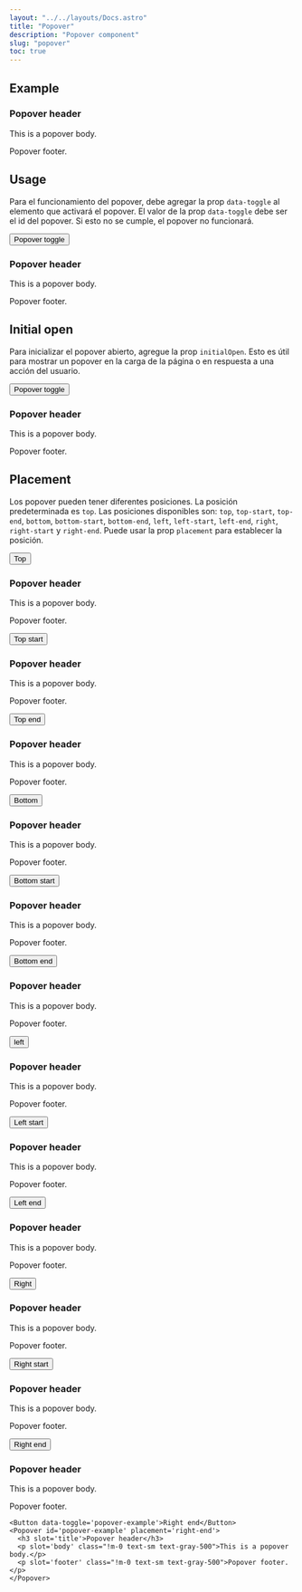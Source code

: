 ```yaml
---
layout: "../../layouts/Docs.astro"
title: "Popover"
description: "Popover component"
slug: "popover"
toc: true
---
```


## Example

<Example class='example-popover-docs'>
  <Popover id='popover-example-docs' style={{ display: 'block' }}>
    <h3 slot='title'>Popover header</h3>
    <p slot='body' class="!m-0 text-sm text-gray-500">This is a popover body.</p>
    <p slot='footer' class="!m-0 text-sm text-gray-500">Popover footer.</p>
  </Popover>
</Example>

## Usage

Para el funcionamiento del popover, debe agregar la prop `data-toggle` al elemento que activará el popover. El valor de la prop `data-toggle` debe ser el id del popover. Si esto no se cumple, el popover no funcionará.

<Example>
  <Button data-toggle='popover-example'>Popover toggle</Button>
  <Popover id='popover-example' placement='top'>
    <h3 slot='title'>Popover header</h3>
    <p slot='body' class="!m-0 text-sm text-gray-500">This is a popover body.</p>
    <p slot='footer' class="!m-0 text-sm text-gray-500">Popover footer.</p>
  </Popover>
</Example>

## Initial open

Para inicializar el popover abierto, agregue la prop `initialOpen`. Esto es útil para mostrar un popover en la carga de la página o en respuesta a una acción del usuario.

<Example>
  <Button data-toggle='popover-example-2'>Popover toggle</Button>
  <Popover id='popover-example-2' initialOpen placement='top' divider>
    <h3 slot='title'>Popover header</h3>
    <p slot='body' class="!m-0 text-sm text-gray-500">This is a popover body.</p>
    <p slot='footer' class="!m-0 text-sm text-gray-500">Popover footer.</p>
  </Popover>
</Example>

## Placement

Los popover pueden tener diferentes posiciones. La posición predeterminada es `top`. Las posiciones disponibles son: `top`, `top-start`, `top-end`, `bottom`, `bottom-start`, `bottom-end`, `left`, `left-start`, `left-end`, `right`, `right-start` y `right-end`. Puede usar la prop `placement` para establecer la posición.

<Example>
  <div class="flex items-center gap-4 flex-wrap">
    <Button data-toggle='popover-example-3'>Top</Button>
    <Popover id='popover-example-3' placement='top'>
      <h3 slot='title'>Popover header</h3>
      <p slot='body' class="!m-0 text-sm text-gray-500">This is a popover body.</p>
      <p slot='footer' class="!m-0 text-sm text-gray-500">Popover footer.</p>
    </Popover>
    <Button data-toggle='popover-example-4'>Top start</Button>
    <Popover id='popover-example-4' placement='top-start'>
      <h3 slot='title'>Popover header</h3>
      <p slot='body' class="!m-0 text-sm text-gray-500">This is a popover body.</p>
      <p slot='footer' class="!m-0 text-sm text-gray-500">Popover footer.</p>
    </Popover>
    <Button data-toggle='popover-example-5'>Top end</Button>
    <Popover id='popover-example-5' placement='top-end'>
      <h3 slot='title'>Popover header</h3>
      <p slot='body' class="!m-0 text-sm text-gray-500">This is a popover body.</p>
      <p slot='footer' class="!m-0 text-sm text-gray-500">Popover footer.</p>
    </Popover>
    <Button data-toggle='popover-example-6'>Bottom</Button>
    <Popover id='popover-example-6' placement='bottom'>
      <h3 slot='title'>Popover header</h3>
      <p slot='body' class="!m-0 text-sm text-gray-500">This is a popover body.</p>
      <p slot='footer' class="!m-0 text-sm text-gray-500">Popover footer.</p>
    </Popover>
    <Button data-toggle='popover-example-7'>Bottom start</Button>
    <Popover id='popover-example-7' placement='bottom-start'>
      <h3 slot='title'>Popover header</h3>
      <p slot='body' class="!m-0 text-sm text-gray-500">This is a popover body.</p>
      <p slot='footer' class="!m-0 text-sm text-gray-500">Popover footer.</p>
    </Popover>
    <Button data-toggle='popover-example-8'>Bottom end</Button>
    <Popover id='popover-example-8' placement='bottom-end'>
      <h3 slot='title'>Popover header</h3>
      <p slot='body' class="!m-0 text-sm text-gray-500">This is a popover body.</p>
      <p slot='footer' class="!m-0 text-sm text-gray-500">Popover footer.</p>
    </Popover>
    <Button data-toggle='popover-example-9'>left</Button>
    <Popover id='popover-example-9' placement='left'>
      <h3 slot='title'>Popover header</h3>
      <p slot='body' class="!m-0 text-sm text-gray-500">This is a popover body.</p>
      <p slot='footer' class="!m-0 text-sm text-gray-500">Popover footer.</p>
    </Popover>
    <Button data-toggle='popover-example-10'>Left start</Button>
    <Popover id='popover-example-10' placement='left-start'>
      <h3 slot='title'>Popover header</h3>
      <p slot='body' class="!m-0 text-sm text-gray-500">This is a popover body.</p>
      <p slot='footer' class="!m-0 text-sm text-gray-500">Popover footer.</p>
    </Popover>
    <Button data-toggle='popover-example-11'>Left end</Button>
    <Popover id='popover-example-11' placement='left-end'>
      <h3 slot='title'>Popover header</h3>
      <p slot='body' class="!m-0 text-sm text-gray-500">This is a popover body.</p>
      <p slot='footer' class="!m-0 text-sm text-gray-500">Popover footer.</p>
    </Popover>
    <Button data-toggle='popover-example-12'>Right</Button>
    <Popover id='popover-example-12' placement='right'>
      <h3 slot='title'>Popover header</h3>
      <p slot='body' class="!m-0 text-sm text-gray-500">This is a popover body.</p>
      <p slot='footer' class="!m-0 text-sm text-gray-500">Popover footer.</p>
    </Popover>
    <Button data-toggle='popover-example-13'>Right start</Button>
    <Popover id='popover-example-13' placement='right-start'>
      <h3 slot='title'>Popover header</h3>
      <p slot='body' class="!m-0 text-sm text-gray-500">This is a popover body.</p>
      <p slot='footer' class="!m-0 text-sm text-gray-500">Popover footer.</p>
    </Popover>
    <Button data-toggle='popover-example-14'>Right end</Button>
    <Popover id='popover-example-14' placement='right-end'>
      <h3 slot='title'>Popover header</h3>
      <p slot='body' class="!m-0 text-sm text-gray-500">This is a popover body.</p>
      <p slot='footer' class="!m-0 text-sm text-gray-500">Popover footer.</p>
    </Popover>
  </div>
</Example>

```astro
<Button data-toggle='popover-example'>Right end</Button>
<Popover id='popover-example' placement='right-end'>
  <h3 slot='title'>Popover header</h3>
  <p slot='body' class="!m-0 text-sm text-gray-500">This is a popover body.</p>
  <p slot='footer' class="!m-0 text-sm text-gray-500">Popover footer.</p>
</Popover>
```